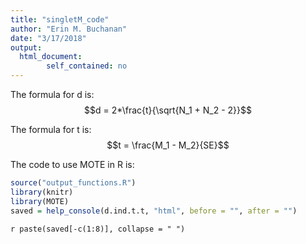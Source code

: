 ```yaml
---
title: "singletM_code"
author: "Erin M. Buchanan"
date: "3/17/2018"
output: 
  html_document:
        self_contained: no
---
```

 
The formula for d is: $$d = 2*\frac{t}{\sqrt{N_1 + N_2 - 2}}$$
 
The formula for t is: $$t = \frac{M_1 - M_2}{SE}$$
 
The code to use MOTE in R is: 
 
```r
source("output_functions.R")
library(knitr)
library(MOTE)
saved = help_console(d.ind.t.t, "html", before = "", after = "")
```
 
`r paste(saved[-c(1:8)], collapse = " ")`